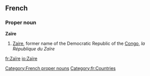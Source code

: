 ==French==
===Proper noun===
'''Zaïre''' {{m}}

# [[Zaire]], former name of the Democratic Republic of the [[Congo]], ''la République du Zaïre''

[[Category:French proper nouns]]
[[Category:fr:Countries]]

[[fr:Zaïre]]
[[io:Zaïre]]